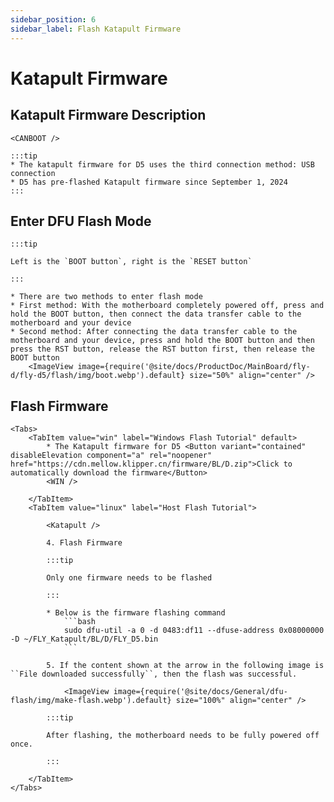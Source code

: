 ```yaml
---
sidebar_position: 6
sidebar_label: Flash Katapult Firmware
---
```



# Katapult Firmware

## Katapult Firmware Description

    <CANBOOT />

    :::tip
    * The katapult firmware for D5 uses the third connection method: USB connection
    * D5 has pre-flashed Katapult firmware since September 1, 2024
    :::

## Enter DFU Flash Mode

    :::tip

    Left is the `BOOT button`, right is the `RESET button`

    :::

    * There are two methods to enter flash mode
    * First method: With the motherboard completely powered off, press and hold the BOOT button, then connect the data transfer cable to the motherboard and your device
    * Second method: After connecting the data transfer cable to the motherboard and your device, press and hold the BOOT button and then press the RST button, release the RST button first, then release the BOOT button
        <ImageView image={require('@site/docs/ProductDoc/MainBoard/fly-d/fly-d5/flash/img/boot.webp').default} size="50%" align="center" />

## Flash Firmware
    <Tabs>
        <TabItem value="win" label="Windows Flash Tutorial" default>
            * The Katapult firmware for D5 <Button variant="contained" disableElevation component="a" rel="noopener" href="https://cdn.mellow.klipper.cn/firmware/BL/D.zip">Click to automatically download the firmware</Button>
            <WIN />

        </TabItem>
        <TabItem value="linux" label="Host Flash Tutorial">

            <Katapult />

            4. Flash Firmware

            :::tip

            Only one firmware needs to be flashed

            :::

            * Below is the firmware flashing command
                ```bash
                sudo dfu-util -a 0 -d 0483:df11 --dfuse-address 0x08000000 -D ~/FLY_Katapult/BL/D/FLY_D5.bin
                ```

            5. If the content shown at the arrow in the following image is ``File downloaded successfully``, then the flash was successful.

                <ImageView image={require('@site/docs/General/dfu-flash/img/make-flash.webp').default} size="100%" align="center" />

            :::tip

            After flashing, the motherboard needs to be fully powered off once.

            :::

        </TabItem>
    </Tabs>
